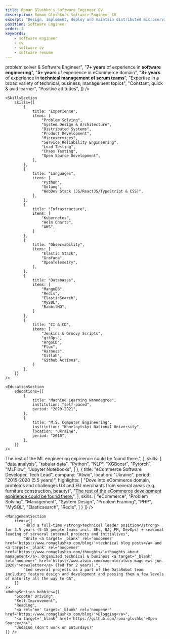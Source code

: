 ```yaml
---
title: Roman Glushko's Software Engineer CV
description: Roman Glushko's Software Engineer CV
excerpt: "Design, implement, deploy and maintain distributed microservice systems"
position: Software Engineer
order: 3
keywords:
    - software engineer
    - cv
    - software cv
    - software resume
---
```


<div className="cv-content-column additional-column">
    <ProfileSection
        items={[
            "Aspiring <strong>problem solver</strong> & Software Engineer",
            "<strong>7+ years</strong> of experience in <strong>software engineering</strong>",
            "<strong>5+ years</strong> of experience in eCommerce domain",
            "<strong>3+ years</strong> of experience in <strong>technical management of scrum teams</strong>",
            "Expertise in a broad variety of technical, business, management topics",
            "Constant, quick & avid learner",
            "Positive attitudes",
        ]}
    /> 

    <SkillsSection
        skills={[
            {
                title: "Experience",
                items: [
                    "Problem Solving",
                    "System Design & Architecture",
                    "Distributed Systems",
                    "Product Development",
                    "Microservices",
                    "Service Reliability Engineering",
                    "Load Testing",
                    "Chaos Testing",
                    "Open Source Development",
                ],
            },
            {
                title: "Languages",
                items: [
                    "Python", 
                    "Golang", 
                    "WebDev Stack (JS/ReactJS/TypeScript & CSS)",
                ],
            },
            {
                title: "Infrastructure",
                items: [
                    "Kubernetes",
                    "Helm Charts",
                    "AWS",
                ]
            },
            {
                title: "Observability",
                items: [
                    "Elastic Stack",
                    "Grafana",
                    "OpenTelemetry",
                ],
            },
            {
                title: "Databases",
                items: [
                    "MangoDB",
                    "Redis",
                    "ElasticSearch",
                    "MySQL",
                    "RabbitMQ",
                ]
            },
            {
                title: "CI & CD",
                items: [
                    "Jenkins & Groovy Scripts",
                    "gitOps",
                    "ArgoCD",
                    "Flux",
                    "Harness",
                    "Gitlab",
                    "Github Actions",
                ]
            },
        ]}
    />

    <EducationSection 
        educations={[
            {
                title: "Machine Learning Nanodegree",
                institution: "self-paced",
                period: "2020-2021",
            },
            {
                title: "M.S. Computer Engineering",
                institution: "Khmelnytskyi National University",
                location: "Ukraine",
                period: "2018",
            },
        ]}
    />
</div>

<div class="cv-content-column main-column">
    <ExpirienceSection jobs={[
        {
            title: "Senior Software Engineer (R&D, Notebooks)",
            company: "DataRobot",
            location: "Ukraine",
            period: "2021-Present (2+ years)",
            highlights: [
                "designed and implementing the persistent filesystem support for the product. Analysed various storage types available on the marker like block storages (AWS EBS), NFS (AWS EFS), Lustre (AWS FSx) and OpenEBS",
                "took part in incident resolutions, postmortem, on-call rotations and other SRE-related activities",
                "continuously analysed and improved the product from cost-efficiency and reliability standpoints by by conducting load and chaos testing",
                "improved team productivity by optimising CI check's run time (slashed the wait time by half for the most time consuming jobs)",
                "prototyped a conversational agent using OpenAI, Qdrant, langchain",
                "designed and developed a complex real-time state handling mechanism to deal with notebook files in a reliable way"             
            ],
            skills: [
                "Problem Solving",
                "Software Architecture", 
                "System Design", 
                "Distributed Systems", 
                "Kubernetes",
                "Load Testing",
                "Chaos Engineering",
                "Penetration Testing",
            ],
        },
        {
            title: "Software Engineer II (R&D, Notebooks)",
            company: "DataRobot",
            location: "Ukraine",
            period: "Nov 2021 - Aug 2022 (10 mos)",
            description: "Have been working on a code execution system for data scientists based on the microservice multi-language (Python, Node.js, GoLang) architecture:",
            highlights: [
                "Designed, implemented and owned the deployment of the whole system to AWS based on Kubernetes, Helm Charts and ArgoCD and Flux as a gitOps CD",
                "Implemented the central orchestration part of the project (a Python-based microservice). Designed a custom Kubernetes operator based on the RedHat OperatorFramework (GoLang). Designed and implemented a websocket microservice based on Socket.IO and Node.JS",
                "Worked and extended the Jenkins-based CI pipelines",
                "Led integration of the system with the observability stack based on Elastic Stack (aka ELK stack) in terms of logging, metrics collection and distributed tracing",
                "Led a security review of the system and identified the main points of k8s security improvements. Created security defense measures for zero-trust execution environment",
                "Took active part in architectural discussions and improvements, code reviews in a geographically distributed team (Ukraine and East US time zones) of more than 20 people. Effectively handled cross-team communication with other DataRobot teams to resolve roadblocks and meet project expectations and deadlines",
            ],
            skills: [
                "Python",
                "Software Engineering", 
                "Distributed Systems",
                "Kubernetes",
                "Helm Charts",
                "Golang",
                "Reliability Engineering",
                "AWS",
                "Penetration Testing",
                "Domain-Driven Design"
            ],
        },
        {
            title: "Software Engineer (R&D, AI Apps)",
            company: "DataRobot",
            location: "Ukraine",
            period: "Aug 2021 - Nov 2021 (4 mos)",
            highlights: [
                "Designed and implemented an internal framework for building ML-enabled applications using DataRobot platform powered by modern Python stack (Flask, Pydantic, FastAPI)",
                "Using the framework, I have taken part in the implementation of a complaint review application for a US company from the healthcare sector. Took part in complaint analysis and NLP modeling pipeline using huggingface transformers stack",
                "Took part in configuring and troubleshooting Kubernetes-based environments deployed on Gitlab instances",
            ],
            skills: [
                "Python",
                "Flask",
                "Software Engineering", 
                "Helm Charts",
            ],
        },
        {
            title: "ML Engineer",
            company: "Learning Sabbatical",
            location: "Ukraine",
            period: "2020-2021 (10 mos)",
            highlights: [
                "<a target='_blank' rel='noopener' href='/cv/machine-learning-engineer/' title='Go to ML Engineer's Resume'>The rest of the ML engineering expirience could be found there.</a>",
            ],
            skills: [
                "data analysis",
                "tabular data",
                "Python",
                "NLP",
                "XGBoost",
                "Pytorch",
                "MLFlow",
                "Jupyter Notebooks",
            ]
        },
        {
            title: "eCommerce Software Developer, Tech Lead",
            company: "Atwix",
            location: "Ukraine",
            period: "2015-2020 (5.5 years)",
            highlights: [
                "Dove into eCommerce domain, problems and challenges US and EU merchants from several areas (e.g. furniture construction, beauty)",
                "<a target='_blank' rel='noopener' href='/cv/ecommerce-developer/' title='Go to eCommerce Developer's Resume'>The rest of the eCommerce development expirience could be found there.</a>",
            ],
            skills: [
                "eCommerce",
                "Problem Solving",
                "Management",
                "System Design",
                "Problem Framing",
                "PHP",
                "MySQL",
                "Elasticsearch",
                "Redis",
            ]
        }
    ]} />

    <ManagementSection
        items={[
            "Hold a full-time <strong>technical leader position</strong> for 3.5 years (5-15 people teams incl. SEs, QA, PM, DevOps) + seasonal leading of serveral internal projects and initialives",
            "Write <a target='_blank' rel='noopener' href='https://www.romaglushko.com/blog/'>technical blog posts</a> and <a target='_blank' rel='noopener' href='https://www.romaglushko.com/thoughts/'>thoughts about management</a>. Organized technical & business <a target='_blank' rel='noopener' href='https://www.atwix.com/magento/atwix-magenews-jun-2020/'>newsletter</a> (led for 2 years).",
            "Led several projects as a part of the DataRobot team including feature design and development and passing them a few levels of maturity all the way to GA",
        ]}
    />
    <HobbySection hobbies={[
        "Scooter Driving",
        "Self-Improvement",
        "Reading",
        "<a rel='me' target='_blank' rel='noopener' href='https://www.romaglushko.com/blog/'>Blogging</a>",
        "<a target='_blank' href='https://github.com/roma-glushko'>Open Source</a>",
        "Judaism (don't work on Saturdays)"
    ]} />
</div>